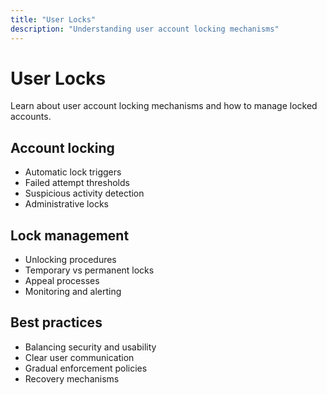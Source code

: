 ```yaml
---
title: "User Locks"
description: "Understanding user account locking mechanisms"
---
```


# User Locks

Learn about user account locking mechanisms and how to manage locked accounts.

## Account locking

- Automatic lock triggers
- Failed attempt thresholds
- Suspicious activity detection
- Administrative locks

## Lock management

- Unlocking procedures
- Temporary vs permanent locks
- Appeal processes
- Monitoring and alerting

## Best practices

- Balancing security and usability
- Clear user communication
- Gradual enforcement policies
- Recovery mechanisms
